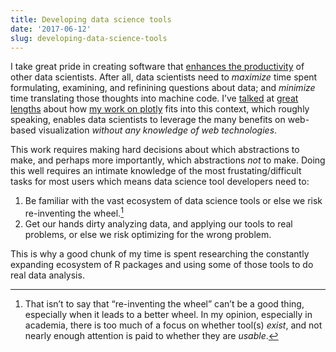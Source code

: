 ```yaml
---
title: Developing data science tools
date: '2017-06-12'
slug: developing-data-science-tools
---
```


I take great pride in creating software that [enhances the productivity](https://www.youtube.com/watch?v=zMLVjnRZ3dQ&feature=youtu.be&t=10m41s) of other data scientists. After all, data scientists need to *maximize* time spent formulating, examining, and refinining questions about data; and *minimize* time translating those thoughts into machine code. I've [talked](https://cpsievert.github.io/talks/) at [great](http://cpsievert.github.io/talks/20161212a/) [lengths](http://cpsievert.github.io/talks/20161212b/) about how [my work on plotly](https://cpsievert.github.io/plotcon17/talk) fits into this context, which roughly speaking, enables data scientists to leverage the many benefits on web-based visualization *without any knowledge of web technologies*.

<!-- TODO: web-based tools suck for exploratory visualization? -->


  
This work requires making hard decisions about which abstractions to make, and perhaps more importantly, which abstractions *not* to make. Doing this well requires an intimate knowledge of the most frustating/difficult tasks for most users which means data science tool developers need to: 
  
  1. Be familiar with the vast ecosystem of data science tools or else we risk re-inventing the wheel.[^1]
  1. Get our hands dirty analyzing data, and applying our tools to real problems, or else we risk optimizing for the wrong problem.
  
This is why a good chunk of my time is spent researching the constantly expanding ecosystem of R packages and using some of those tools to do real data analysis.



[^1]: That isn't to say that "re-inventing the wheel" can't be a good thing, especially when it leads to a better wheel. In my opinion, especially in academia, there is too much of a focus on whether tool(s) *exist*, and not nearly enough attention is paid to whether they are *usable*.
  
  <!--
  I feel very fortunate to have spent numerous years of my statistics PhD in this domain learing from mentors that have been this sort of work for 30+ years. They helped me not to forget the importance of 1 and 2
  
  instilled in me how important it is to not become hyper-focused on software engineering problems
  -->
  
  

